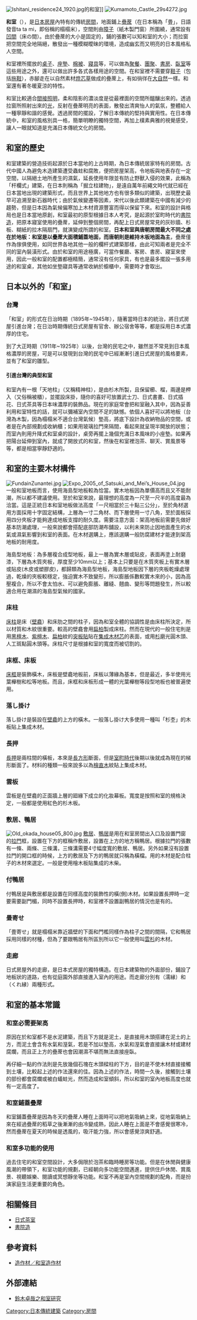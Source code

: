 [[File:Ishitani_residence24_1920.jpg|right]]的和室]]
[[File:Kumamoto_Castle_29s4272.jpg|right]]

'''和室'''（{{jpn|j=和室|hg=わしつ|rm=Washitsu|f=y}}），是[[日本建築|日本房屋]]內特有的傳統[[房間|房間]]，地面鋪上[[疊蓆|疊蓆]]（在日本稱為「畳」，日語發音ta ta mi，即俗稱的榻榻米），空間則由[[障子|障子]]（紙木製門窗）所圍繞，通常設有[[凹間|凹間]]（床の間）。由於疊蓆的大小是固定的，鋪的張數可以知和室的大小；而拉窗把空間完全地隔絕，散發出一種模糊曖昧的環境，造成幽玄而又明亮的日本風格私人空間。

和室裡所擺放的[[桌子|桌子]]、[[座墊|座墊]]、[[棉被|棉被]]、[[寢具|寢具]]等，可以做為[[聚餐|聚餐]]、[[團聚|團聚]]、[[書房|書房]]、[[臥室|臥室]]等這些用途之外，還可以做出許多各式各樣用途的空間。在和室裡不需要穿[[鞋子|鞋子]]（包括[[拖鞋|拖鞋]]），赤腳走在以自然素材[[燈芯草|燈芯草]]做成的疊蓆上，有如徜徉在[[大自然|大自然]]一樣。和室還有著冬暖夏涼的特性。

和室比較適合[[間接照明|間接照明]]，柔和陰影的濃淡度是從最裡面的空間所醞釀出來的。透過拉窗所照射出來的[[光|光]]，反射在疊蓆明亮的表面，散發出清爽怡人的氣氛，整體給人一種寧靜和諧的感覺。透過房間的擺設，了解日本傳統的堅持與實用性。在日本傳統中，和室的風格別具一格，簡單明瞭的獨特空間，再加上樸素典雅的視覺感受，讓人一眼就知道是充滿日本傳統文化的房間。

== 和室的歷史 ==
和室建築的營造技術起源於日本當地的上古時期，為日本傳統居家特有的房間。古代中國人為避免木造建築遭受蟲蛀和腐敗，便把房屋架高，令地板與地表存在一定空間，以隔絕土地所產生的濕氣，延長使用年限並有防止野獸入侵的效果，此稱為「杆欄式」建築，在日本則稱為「掘立柱建物」，是遠自萬年前繩文時代就已經在日本當地出現的建築形式，而且世界上其他地方也有很多類似的建築，出現歷史最早可追溯至新石器時代；由於氣候變遷等因素，宋代以後此類建築在中國有減少的趨勢，但是日本因為氣候偏寒加上木材資源豐富而得以保留下來。和室的設計與格局也是日本當地原創，和室最初的原型根據日本人考究，是起源於室町時代的[[書院造|書院造]]，把原本寢室使用的疊蓆，延伸到整個房間，再配上日式房屋常見的灰砂牆、杉板、糊紙的拉木隔扇門，就演變成所謂的和室。'''日本和室與唐朝房間最大不同之處在於地板：和室是以疊蓆大面積鋪蓋地面，而唐朝則是維持木板地面為主'''，疊蓆僅作為傢俱使用，如同世界各地其他一般的欄杆式建築那樣，由此可知兩者是完全不同的室內裝潢形式。由於和室的用途極廣，可當作餐廳、客房、書房、寢室來使用，因此一般和室的配置都極精簡，通常沒有任何家具，有也是最多擺設一張多用途的和室桌，其他如坐墊寢具等通常收納於櫥櫃中，需要時才會取出。

== 日本以外的「和室」 ==
=== 台灣 ===
「和室」的形式在日治時期（1895年~1945年），隨著當時日本的統治，將日式房屋引進台灣；在日治時期傳統日式房屋有官舍、辦公宿舍等等，都是採用日本式濃厚的住宅。

到了大正時期（1911年~1925年）以後，台灣的民宅之中，雖然並不常見到日本風格濃厚的房屋，可是可以發現到台灣的民宅中已經漸漸引進日式房屋的風格要素，並有了和室的雛型。

==== 引進台灣的典型和室 ====
和室內有一根「天地柱」（又稱精神柱），是由杉木所製，且保留櫛、榴，兩邊是柙入（又俗稱被櫃），並擺設床掛，隨你的喜好可放置武士刀、日式書畫、日式插花、日式茶具等日本味濃厚的裝飾品。現在的家庭常會把和室融入其中，因為妥善利用和室特性的話，就可以彌補室內空間不足的缺憾。依個人喜好可以將地板（台灣為木製，因為榻榻米不適合台灣氣候）墊高，將底下設計為收納物品的空間，或者是在內部規劃成收納櫃；如果用玻璃拉門來隔間，看起來就呈現半開放的狀態；而室內則用升降式和室桌的設計，桌旁再擺上幾個充滿日本風味的小座墊。如果再把陽台延伸到室內，就成了開放式的和室，然後在和室裡泡茶、聊天、賞風景等等，都是相當寧靜舒適的。

== 和室的主要木材構件 ==
[[File:FundainZunantei.jpg|thumb]]
[[File:Expo_2005_of_Satsuki_and_Mei’s_House_04.jpg|thumb]]
一般和室地板而言，使用海島型地板較為恰當。實木地板因為單價高而且又不能耐潮，所以都不建議使用。至於和室來說，最理想的高度為一尺至一尺半的高度最為洽當。這是正統日本和室地板做法高度「一尺相當於三十點三公分」，至於角材選用方面採用十字固定結構，上層為一寸二角材、而下層使用一寸八角，至於面板採用四分夾板才能夠達成地板支撐的耐久度。需要注意方面：架高地板前需要先做好基本防潮處理，一般來說都會搭配底部防潮布舖設，以利未來防止因地面產生的水氣或濕氣影響到和室的表面。在木材選購上，應該選購一般防腐建材才能達到架高地板的耐用度。

海島型地板：為多層複合成型地板，最上一層為實木層或貼皮，表面再塗上耐磨漆，下層為木質夾板，厚度至少10mm以上；基本上只要是在木質夾板上有實木層或貼皮(木皮或塑膠皮)，都歸類為海島型地板，海島型地板因下層的夾板乾燥處理過，乾燥的夾板較穩定，強迫實木不致變形，所以膨脹係數較實木來的小，因為高壓複合，所以不會太怕水、可以避免膨脹、離縫、翹曲、變形等問題發生，所以較適合用在潮濕的海島型氣候的國家。

=== 床柱 ===
[[床柱|床柱]]是床（[[壁龕|壁龕]]）和床肋之間的柱子，因為和室全體的協調性是由床柱所決定，所以材質和木紋很重要。較高的壁龕會用[[日本扁柏|扁柏]]製成床柱。然而在現代的一般住宅則是用[[黑檀木|黑檀木]]、[[紫檀木|紫檀木]]、[[日本扁柏|扁柏]]紋的[[突板貼|突板貼]]貼在[[集成木材芯|集成木材芯]]的表面，或用[[杉|杉]]磨光圓木頭、人工斑點圓木頭等。床柱尺寸是根據和室的寬度而被切割的。

=== 床框、床板 ===
[[床框|床框]]是裝飾橫木，床板是壁龕地板前，床板以薄緣為基本，但是最近，多半使用光葉櫸樹和松等地板。而且，床框和床板形成一體的光葉櫸樹等段型地板也被普遍使用。

=== 落し掛け ===
落し掛け是裝設在[[壁龕|壁龕]]的上方的橫木。一般落し掛け大多使用一種叫「杉杢」的木板貼上集成木材。

=== 長押 ===
[[長押|長押]]是兩柱間的橫板，本來是[[長方形|長方形]]斷面，但是[[室町時代|室町時代]]後期以後就成為現在的梯形斷面了。材料的種類一般來說多以為[[檜直木|檜直木]]紋貼上集成木材。

=== 雲板 ===
雲板是在壁龕的正面牆上層的廻緣下成立的化妝幕板。寬度是按照和室的規格決定，一般都是使用紅色的杉木板。

=== 敷居、鴨居 ===
[[File:Old_okada_house05_800.jpg|thumb]]
[[敷居|敷居]]、[[鴨居|鴨居]]是用在和室房間出入口及設置門窗的[[拉門|拉門]]框，設置在下方的框稱作敷居，設置在上方的地方稱鴨居。根據拉門的張數有一條、兩條、三條溝，三條溝需要4寸幅度寬的敷居、鴨居。另外如果沒有設置拉門的開口框的時候，上方的敷居及下方的鴨居就只稱為橫檔。用的木材是配合柱子的木材來選定。一般是使用檜木板貼集成的木柴。

=== 付鴨居 ===
付鴨居是與敷居都是設置在同樣高度的裝飾性的橫(側)木材。如果設置長押時一定要需要副門楣，同時不設置長押時，和室裡不設置副鴨居的情況也是有的。

=== 畳寄せ ===
「畳寄せ」就是榻榻米靠近牆壁的下面和門檻同樣作為柱子之間的間隔，它和鴨居採用同樣的材種，但為了要跟鴨居有所區別所以它一般使用叫[[雲杉|雲杉]]的木材。

=== 走廊 ===
日式房屋外的走廊，是日本式房屋的獨特構造。在日本建築物的外面部份，鋪設了地板狀的道路，也有從庭園外部直接進入室內的用途。而走廊分別有（濡縁）和（くれ縁）兩種形式。

== 和室的基本常識 ==
=== 和室必需要架高 ===
原因在於和室都不是水泥建築，而且下方就是泥土，是直接用木頭搭建在泥土的上方，而泥土會含有水氣和溼氣，若是不加以墊高，水氣和溼氣會直接讓木材或建材腐爛，而且正上方的疊蓆也會因潮濕不堪而無法直接座臥。　

再仔細一點的作法則是先放幾個石塊在木頭樑柱的下方，目的是不使木材直接接觸到土壤，比較起上述的作法還來的佳。因為上述的作法，時間一久後，接觸到土壤的部份都會腐爛或被白蟻蛀光，然而造成和室傾斜，所以和室的室內地板高度也就有一定高度了。

=== 和室鋪蓋疊蓆 ===
和室鋪蓋疊蓆是因為冬天的疊蓆人睡在上面時可以把地氣吸納上來，從地氣吸納上來在經過疊蓆的稻草之後漸漸的由冷變成熱，因此人睡在上面是不會感覺很寒冷，然而疊蓆在夏天的時候是透風的，吸汗能力強，所以會感覺涼爽舒適。

=== 和室多功能的使用 ===
過去住宅的和室空間設計，大多侷限於泡茶和臨時睡房等功能。但是在休閒與健康風潮的帶領下，和室功能的規劃，已經朝向多功能空間邁進，提供住戶休閒、賞風景、視聽娛樂、閱讀或冥想靜坐等功能。和室不再是室內空間規劃的配角，而是扮演家庭生活更重要的角色。

== 相關條目 ==
*[[日式茶室|日式茶室]]
*[[書院造|書院造]]

== 參考資料 ==
*[http://www.house-support.net/zai/wasitu-zousaku.htm 造作材／和室造作材]{{Wayback|url=http://www.house-support.net/zai/wasitu-zousaku.htm |date=20200915100808 }}

== 外部連結 ==
{{Commonscat|Traditional rooms of Japan}}
*{{ja}}[http://www.misawa-mrd.com/wasitu/ie_index.html 鈴木卓哉之和室研究]{{Wayback|url=http://www.misawa-mrd.com/wasitu/ie_index.html |date=20200918125642 }}

{{日式建筑元素}}

[[Category:日本傳統建築|Category:日本傳統建築]]
[[Category:房間|Category:房間]]